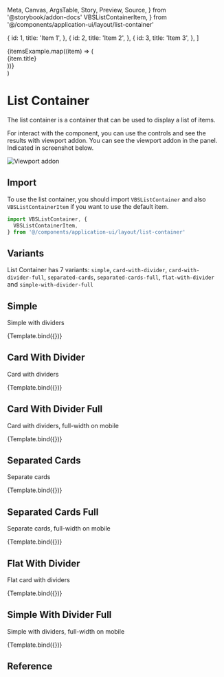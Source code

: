   Meta,
  Canvas,
  ArgsTable,
  Story,
  Preview,
  Source,
} from '@storybook/addon-docs'
  VBSListContainerItem,
} from '@/components/application-ui/layout/list-container'

<Meta
  title="Application UI/Layout/List Container"
  component={VBSListContainer}
/>

  {
    id: 1,
    title: 'Item 1',
  },
  {
    id: 2,
    title: 'Item 2',
  },
  {
    id: 3,
    title: 'Item 3',
  },
]

  <div class="py-8 bg-gray-100">
    <div className="mx-auto max-w-2xl sm:px-6">
      <VBSListContainer {...args}>
        {itemsExample.map((item) => (
          <VBSListContainerItem key={item.id}>
            <div>{item.title}</div>
          </VBSListContainerItem>
        ))}
      </VBSListContainer>
    </div>
  </div>
)

# List Container

The list container is a container that can be used to display a list of items.

For interact with the component, you can use the controls and see the results with viewport addon. You can see the viewport addon in the panel. Indicated in screenshot below.

<p>
  <img src={viewportAddon} alt="Viewport addon" />
</p>

## Import

To use the list container, you should import `VBSListContainer` and also `VBSListContainerItem` if you want to use the default item.

```js
import VBSListContainer, {
  VBSListContainerItem,
} from '@/components/application-ui/layout/list-container'
```

## Variants

List Container has 7 variants: `simple`, `card-with-divider`, `card-with-divider-full`, `separated-cards`, `separated-cards-full`, `flat-with-divider` and `simple-with-divider-full`

## Simple

Simple with dividers

<Canvas>
  <Story name="Simple">{Template.bind({})}</Story>
</Canvas>

## Card With Divider

Card with dividers

<Canvas>
  <Story name="Card With Divider" args={{ variant: 'card-with-divider' }}>
    {Template.bind({})}
  </Story>
</Canvas>

## Card With Divider Full

Card with dividers, full-width on mobile

<Canvas>
  <Story
    name="Card With Divider Full"
    args={{ variant: 'card-with-divider-full' }}
  >
    {Template.bind({})}
  </Story>
</Canvas>

## Separated Cards

Separate cards

<Canvas>
  <Story name="Separated Cards" args={{ variant: 'separated-cards' }}>
    {Template.bind({})}
  </Story>
</Canvas>

## Separated Cards Full

Separate cards, full-width on mobile

<Canvas>
  <Story name="Separated Cards Full" args={{ variant: 'separated-cards-full' }}>
    {Template.bind({})}
  </Story>
</Canvas>

## Flat With Divider

Flat card with dividers

<Canvas>
  <Story name="Flat With Divider" args={{ variant: 'flat-with-divider' }}>
    {Template.bind({})}
  </Story>
</Canvas>

## Simple With Divider Full

Simple with dividers, full-width on mobile

<Canvas>
  <Story
    name="Simple With Divider Full"
    args={{ variant: 'simple-with-divider-full' }}
  >
    {Template.bind({})}
  </Story>
</Canvas>

## Reference

<ArgsTable of={VBSListContainer} />
